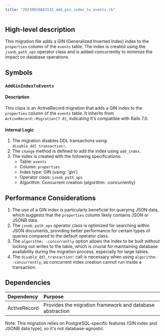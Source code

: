 ```yaml
---
title: "20230920083133_add_gin_index_to_events.rb"
---
```


## High-level description
This migration file adds a GIN (Generalized Inverted Index) index to the `properties` column of the `events` table. The index is created using the `jsonb_path_ops` operator class and is added concurrently to minimize the impact on database operations.

## Symbols

### `AddGinIndexToEvents`
#### Description
This class is an ActiveRecord migration that adds a GIN index to the `properties` column of the `events` table. It inherits from `ActiveRecord::Migration[7.0]`, indicating it's compatible with Rails 7.0.

#### Internal Logic
1. The migration disables DDL transactions using `disable_ddl_transaction!`.
2. The `change` method is defined to add the index using `add_index`.
3. The index is created with the following specifications:
   - Table: `events`
   - Column: `properties`
   - Index type: GIN (using: 'gin')
   - Operator class: `jsonb_path_ops`
   - Algorithm: Concurrent creation (algorithm: :concurrently)

## Performance Considerations
1. The use of a GIN index is particularly beneficial for querying JSON data, which suggests that the `properties` column likely contains JSON or JSONB data.
2. The `jsonb_path_ops` operator class is optimized for searching within JSON documents, providing better performance for certain types of queries compared to the default operator class.
3. The `algorithm: :concurrently` option allows the index to be built without locking out writes to the table, which is crucial for maintaining database availability during the migration process, especially for large tables.
4. The `disable_ddl_transaction!` call is necessary when using `algorithm: :concurrently`, as concurrent index creation cannot run inside a transaction.

## Dependencies
| Dependency | Purpose |
|:-----------|:--------|
| ActiveRecord | Provides the migration framework and database abstraction |

Note: This migration relies on PostgreSQL-specific features (GIN index and JSONB data type), so it's not database-agnostic.
